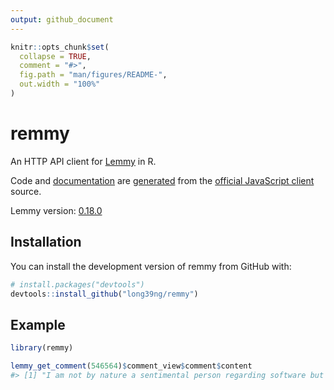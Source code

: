 ```yaml
---
output: github_document
---
```


<!-- README.md is generated from README.Rmd. Please edit that file -->

```r
knitr::opts_chunk$set(
  collapse = TRUE,
  comment = "#>",
  fig.path = "man/figures/README-",
  out.width = "100%"
)
```

# remmy

<!-- badges: start -->
<!-- badges: end -->

An HTTP API client for [Lemmy](https://github.com/LemmyNet/lemmy) in R.

Code and [documentation](https://long39ng.github.io/remmy/reference/index.html) are [generated](https://github.com/long39ng/remmy/blob/main/dev/build.sh) from the [official JavaScript client](https://github.com/LemmyNet/lemmy-js-client) source.

Lemmy version: [0.18.0](https://github.com/LemmyNet/lemmy/releases/tag/0.18.0)

## Installation

<!-- You can install the released version of remmy from CRAN: -->

<!-- ``` r -->
<!-- install.packages("remmy") -->
<!-- ``` -->

<!-- Or install the development version of remmy from GitHub with: -->
You can install the development version of remmy from GitHub with:

``` r
# install.packages("devtools")
devtools::install_github("long39ng/remmy")
```

## Example

``` r
library(remmy)

lemmy_get_comment(546564)$comment_view$comment$content
#> [1] "I am not by nature a sentimental person regarding software but I will truly miss RiF."
```
